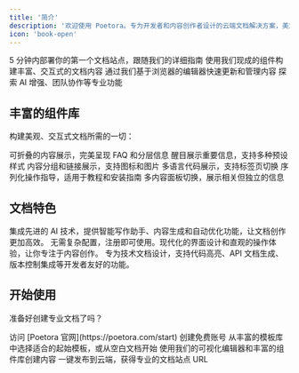 ```yaml
---
title: '简介'
description: '欢迎使用 Poetora。专为开发者和内容创作者设计的云端文档解决方案，美观易用，让你专注于内容创作'
icon: 'book-open'
---
```


<CardGroup cols={2}>
  <Card
    title="快速开始"
    icon="rocket"
    href="/quick-start"
  >
    5
    分钟内部署你的第一个文档站点，跟随我们的详细指南
  </Card>
  <Card
    title="组件库"
    icon="puzzle"
    href="/components/"
  >
    使用我们现成的组件构建丰富、交互式的文档内容
  </Card>
  <Card
    title="编辑器指南"
    icon="edit"
    href="/editor/getting-started"
  >
    通过我们基于浏览器的编辑器快速更新和管理内容
  </Card>
  <Card
    title="高级功能"
    icon="star"
    href="/guides/"
  >
    探索 AI 增强、团队协作等专业功能
  </Card>
</CardGroup>

## 丰富的组件库

构建美观、交互式文档所需的一切：

<CardGroup cols={3}>
  <Card
    title="手风琴"
    href="/components/accordions"
    icon="chevron-down"
  >
    可折叠的内容展示，完美呈现 FAQ 和分层信息
  </Card>
  <Card
    title="提示框"
    href="/components/callouts"
    icon="info"
  >
    醒目展示重要信息，支持多种预设样式
  </Card>
  <Card
    title="卡片"
    href="/components/cards"
    icon="square"
  >
    内容分组和链接展示，支持图标和图片
  </Card>
  <Card
    title="代码组"
    href="/components/code-groups"
    icon="code"
  >
    多语言代码展示，支持标签页切换
  </Card>
  <Card
    title="步骤指南"
    href="/components/steps"
    icon="list-ordered"
  >
    序列化操作指导，适用于教程和安装指南
  </Card>
  <Card
    title="标签页"
    href="/components/tabs"
    icon="folder"
  >
    多内容面板切换，展示相关但独立的信息
  </Card>
</CardGroup>

## 文档特色

<Accordions>
  <Accordion title="AI 原生设计" icon="bot">
    集成先进的 AI
    技术，提供智能写作助手、内容生成和自动优化功能，让文档创作更加高效。
  </Accordion>
  <Accordion title="开箱即用" icon="rocket">
    无需复杂配置，注册即可使用。现代化的界面设计和直观的操作体验，让你专注于内容创作。
  </Accordion>
  <Accordion title="为开发者打造" icon="code">
    专为技术文档设计，支持代码高亮、API
    文档生成、版本控制集成等开发者友好的功能。
  </Accordion>
</Accordions>

## 开始使用

准备好创建专业文档了吗？

<Steps>
  <Step title="注册账号">
    访问 [Poetora 官网](https://poetora.com/start)
    创建免费账号
  </Step>
  <Step title="选择模板">
    从丰富的模板库中选择适合的起始模板，或从空白文档开始
  </Step>
  <Step title="开始编写">
    使用我们的可视化编辑器和丰富的组件库创建内容
  </Step>
  <Step title="发布分享">
    一键发布到云端，获得专业的文档站点 URL
  </Step>
</Steps>
